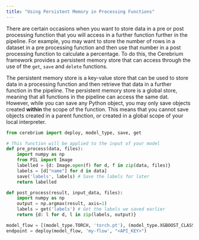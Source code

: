 ```yaml
---
title: "Using Persistent Memory in Processing Functions"
---
```


There are certain occasions when you want to store data in a pre or post processing function that you will access in a further function further in the pipeline.
For example, you may want to store the number of rows in a dataset in a pre processing function and then use that number in a post processing function to calculate a percentage.
To do this, the Cerebrium framework provides a persistent memory store that can access through the use of the `get`, `save` and `delete` functions.

The persistent memory store is a key-value store that can be used to store data in a processing function and then retrieve that data in a further function in the pipeline.
The persistent memory store is a global store, meaning that all functions in the pipeline can access the same dat. However, while you can save any Python object, 
you may only save objects created **within** the scope of the function. This means that you cannot save objects created in a parent function, or created in a global scope
of your local interpreter.

```python
from cerebrium import deploy, model_type, save, get

# This function will be applied to the input of your model
def pre_process(data, files):
    import numpy as np
    from PIL import Image
    labelled = {d: Image.open(f) for d, f in zip(data, files)}
    labels = [d["name"] for d in data]
    save('labels', labels) # Save the labels for later
    return labelled

def post_process(result, input_data, files):
    import numpy as np
    output = np.argmax(result, axis=1)
    labels = get('labels') # Get the labels we saved earlier
    return {d: l for d, l in zip(labels, output)}

model_flow = [(model_type.TORCH, 'torch.pt'), (model_type.XGBOOST_CLASSIFIER, 'xgb.json', {"pre": pre_process, "post": post_process})]
endpoint = deploy(model_flow, 'my-flow', "<API_KEY>")
```
